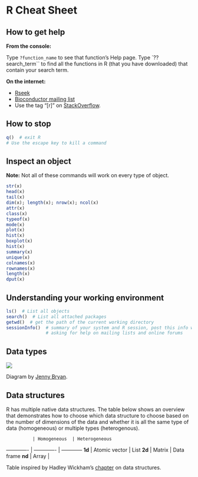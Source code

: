 R Cheat Sheet
========================================================

## How to get help

**From the console:**

Type `?function_name` to see that function's Help page. Type `??search_term`` to
find all the functions in R (that you have downloaded) that contain your 
search term.

**On the internet:**

+ [Rseek](http://rseek.org/)
+ [Bioconductor mailing list](http://grokbase.com/g/r/bioconductor)
+ Use the tag "[r]" on [StackOverflow](http://stackoverflow.com/).

## How to stop

```r
q()  # exit R
# Use the escape key to kill a command
```

## Inspect an object

**Note:** Not all of these commands will work on every type of object.

```r
str(x)
head(x)
tail(x)
dim(x); length(x); nrow(x); ncol(x)
attr(x)
class(x)
typeof(x)
mode(x)
plot(x)
hist(x)
boxplot(x)
hist(x)
summary(x)
unique(x)
colnames(x)
rownames(x)
length(x)
dput(x)
```

## Understanding your working environment

```r
ls()  # List all objects
search()  # List all attached packages
getwd()  # get the path of the current working directory
sessionInfo()  # summary of your system and R session, post this info when
               # asking for help on mailing lists and online forums
```

## Data types

![](figs/simple_mode_diagram.png)

Diagram by [Jenny Bryan](http://www.stat.ubc.ca/~jenny/).

## Data structures

R has multiple native data structures. The table below shows an overview that
demonstrates how to choose which data structure to choose based on the number
of dimensions of the data and whether it is all the same type of data 
(homogeneous) or multiple types (heterogenous).

              | Homogeneous  | Heterogeneous
------------- | ------------- | ------------
**1d**  | Atomic vector | List
**2d**  | Matrix | Data frame
**nd**  | Array |

Table inspired by Hadley Wickham's 
[chapter](http://adv-r.had.co.nz/Data-structures.html) on data structures.

